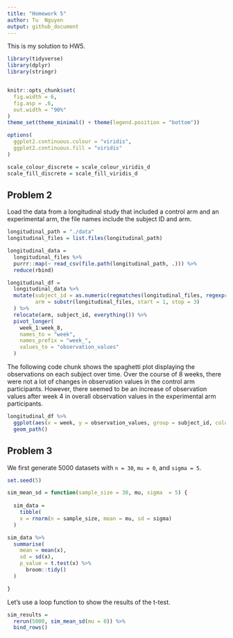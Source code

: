 ```yaml
---
title: "Homework 5"
author: Tu  Nguyen
output: github_document
---
```


This is my solution to HW5.

```r
library(tidyverse)
library(dplyr)
library(stringr)


knitr::opts_chunk$set(
  fig.width = 6,
  fig.asp = .6,
  out.width = "90%"
)
theme_set(theme_minimal() + theme(legend.position = "bottom"))

options(
  ggplot2.continuous.colour = "viridis",
  ggplot2.continuous.fill = "viridis"
)

scale_colour_discrete = scale_colour_viridis_d
scale_fill_discrete = scale_fill_viridis_d
```

## Problem 2

Load the data from a longitudinal study that included a control arm and an experimental arm, the file names include the subject ID and arm. 

```r
longitudinal_path = "./data"
longitudinal_files = list.files(longitudinal_path)

longitudinal_data = 
  longitudinal_files %>% 
  purrr::map(~ read_csv(file.path(longitudinal_path, .))) %>% 
  reduce(rbind)

longitudinal_df = 
  longitudinal_data %>% 
  mutate(subject_id = as.numeric(regmatches(longitudinal_files, regexpr( "\\d+", longitudinal_files))),
         arm = substr(longitudinal_files, start = 1, stop = 3)
  ) %>% 
  relocate(arm, subject_id, everything()) %>% 
  pivot_longer(
    week_1:week_8,
    names_to = "week", 
    names_prefix = "week_",
    values_to = "observation_values"
  )
```

The following code chunk shows the spaghetti plot displaying the observations on each subject over time. 
Over the course of 8 weeks, there were not a lot of changes in observation values in the control arm participants. However, there seemed to be an increase of observation values after week 4 in overall observation values in the experimental arm participants. 

```r
longitudinal_df %>% 
  ggplot(aes(x = week, y = observation_values, group = subject_id, color = arm)) + 
  geom_path()
```

## Problem 3

We first generate 5000 datasets with `n = 30`, `mu = 0`, and `sigma = 5`. 

```r
set.seed(5)

sim_mean_sd = function(sample_size = 30, mu, sigma  = 5) {
  
  sim_data = 
    tibble(
    x = rnorm(n = sample_size, mean = mu, sd = sigma)
  )

sim_data %>% 
  summarise(
    mean = mean(x),
    sd = sd(x),
    p_value = t.test(x) %>% 
      broom::tidy() 
  )

}

```

Let's use a loop function to show the results of the t-test. 

```r
sim_results = 
  rerun(5000, sim_mean_sd(mu = 0)) %>% 
  bind_rows()
```


